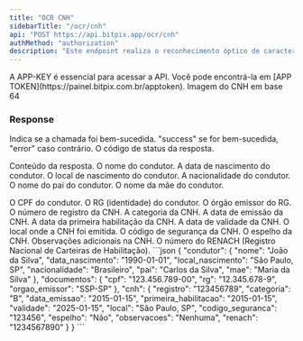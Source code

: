 ```yaml
---
title: "OCR CNH"
sidebarTitle: "/ocr/cnh"
api: "POST https://api.bitpix.app/ocr/cnh"
authMethod: "authorization"
description: "Este endpoint realiza o reconhecimento óptico de caracteres (OCR) em imagens de Carteira Nacional de Habilitação (CNH), extraindo informações relevantes como nome, data de nascimento, número de registro, entre outros"
---
```



<ParamField header="APP-KEY" type="string" placeholder="APP-KEY" required>
  A APP-KEY é essencial para acessar a API. Você pode encontrá-la em [APP TOKEN](https://painel.bitpix.com.br/apptoken).
</ParamField>


<ParamField body="image" type="file" placeholder="image do cnh (BASE 64)" required>
  Imagem do CNH em base 64
</ParamField>

### Response

<ResponseField name="status" type="string">
  Indica se a chamada foi bem-sucedida. "success" se for bem-sucedida, "error" caso contrário.
</ResponseField>

<ResponseField name="code" type="string">
  O código de status da resposta.
</ResponseField>
<ResponseField name="response" type="object">

Conteúdo da resposta.
<Expandable title="Mostrar objeto">
<ResponseField name="condutor" type="object">
  <Expandable title="Mostrar objeto">
  <ResponseField name="nome" type="string">
    O nome do condutor.
  </ResponseField>
  <ResponseField name="data_nascimento" type="string">
    A data de nascimento do condutor.
  </ResponseField>
  <ResponseField name="local_nascimento" type="string">
    O local de nascimento do condutor.
  </ResponseField>
  <ResponseField name="nacionalidade" type="string">
    A nacionalidade do condutor.
  </ResponseField>
  <ResponseField name="pai" type="string">
    O nome do pai do condutor.
  </ResponseField>
  <ResponseField name="mae" type="string">
    O nome da mãe do condutor.
  </ResponseField>
  </Expandable>
</ResponseField>

<ResponseField name="documentos" type="object">
  <Expandable title="Mostrar objeto">
  <ResponseField name="cpf" type="string">
    O CPF do condutor.
  </ResponseField>
  <ResponseField name="rg" type="string">
    O RG (identidade) do condutor.
  </ResponseField>
  <ResponseField name="orgao_emissor" type="string">
    O órgão emissor do RG.
  </ResponseField>
  </Expandable>
</ResponseField>

<ResponseField name="cnh" type="object">
  <Expandable title="Mostrar objeto">
  <ResponseField name="registro" type="string">
    O número de registro da CNH.
  </ResponseField>
  <ResponseField name="categoria" type="string">
    A categoria da CNH.
  </ResponseField>
  <ResponseField name="data_emissao" type="string">
    A data de emissão da CNH.
  </ResponseField>
  <ResponseField name="primeira_habilitacao" type="string">
    A data da primeira habilitação da CNH.
  </ResponseField>
  <ResponseField name="validade" type="string">
    A data de validade da CNH.
  </ResponseField>
  <ResponseField name="local" type="string">
    O local onde a CNH foi emitida.
  </ResponseField>
  <ResponseField name="codigo_seguranca" type="string">
    O código de segurança da CNH.
  </ResponseField>
  <ResponseField name="espelho" type="string">
    O espelho da CNH.
  </ResponseField>
  <ResponseField name="observacoes" type="string">
    Observações adicionais na CNH.
  </ResponseField>
  <ResponseField name="renach" type="string">
    O número do RENACH (Registro Nacional de Carteiras de Habilitação).
  </ResponseField>
  </Expandable>
</ResponseField>

</Expandable>
</ResponseField>


<ResponseExample>
```json
{
  "condutor": {
    "nome": "João da Silva",
    "data_nascimento": "1990-01-01",
    "local_nascimento": "São Paulo, SP",
    "nacionalidade": "Brasileiro",
    "pai": "Carlos da Silva",
    "mae": "Maria da Silva"
  },
  "documentos": {
    "cpf": "123.456.789-00",
    "rg": "12.345.678-9",
    "orgao_emissor": "SSP-SP"
  },
  "cnh": {
    "registro": "123456789",
    "categoria": "B",
    "data_emissao": "2015-01-15",
    "primeira_habilitacao": "2015-01-15",
    "validade": "2025-01-15",
    "local": "São Paulo, SP",
    "codigo_seguranca": "123456",
    "espelho": "Não",
    "observacoes": "Nenhuma",
    "renach": "1234567890"
  }
}
```
</ResponseExample>



